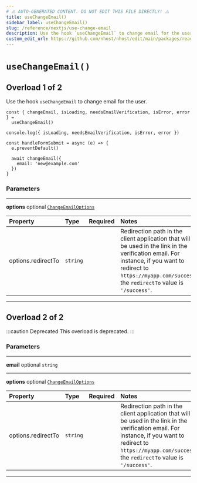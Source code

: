 ```yaml
---
# ⚠️ AUTO-GENERATED CONTENT. DO NOT EDIT THIS FILE DIRECTLY! ⚠️
title: useChangeEmail()
sidebar_label: useChangeEmail()
slug: /reference/nextjs/use-change-email
description: Use the hook `useChangeEmail` to change email for the user.
custom_edit_url: https://github.com/nhost/nhost/edit/main/packages/react/src/useChangeEmail.ts#L43
---
```


# `useChangeEmail()`

## Overload 1 of 2

Use the hook `useChangeEmail` to change email for the user.

```tsx
const { changeEmail, isLoading, needsEmailVerification, isError, error } =
  useChangeEmail()

console.log({ isLoading, needsEmailVerification, isError, error })

const handleFormSubmit = async (e) => {
  e.preventDefault()

  await changeEmail({
    email: 'new@example.com'
  })
}
```

### Parameters

---

**<span className="parameter-name">options</span>** <span className="optional-status">optional</span> [`ChangeEmailOptions`](/reference/docgen/nextjs/types/change-email-options)

| Property                                                                                       | Type                | Required | Notes                                                                                                                                                                                                             |
| :--------------------------------------------------------------------------------------------- | :------------------ | :------: | :---------------------------------------------------------------------------------------------------------------------------------------------------------------------------------------------------------------- |
| <span className="parameter-name"><span className="light-grey">options.</span>redirectTo</span> | <code>string</code> |          | Redirection path in the client application that will be used in the link in the verification email. For instance, if you want to redirect to `https://myapp.com/success`, the `redirectTo` value is `'/success'`. |

---

## Overload 2 of 2

:::caution Deprecated
This overload is deprecated.
:::

### Parameters

---

**<span className="parameter-name">email</span>** <span className="optional-status">optional</span> <code>string</code>

---

**<span className="parameter-name">options</span>** <span className="optional-status">optional</span> [`ChangeEmailOptions`](/reference/docgen/nextjs/types/change-email-options)

| Property                                                                                       | Type                | Required | Notes                                                                                                                                                                                                             |
| :--------------------------------------------------------------------------------------------- | :------------------ | :------: | :---------------------------------------------------------------------------------------------------------------------------------------------------------------------------------------------------------------- |
| <span className="parameter-name"><span className="light-grey">options.</span>redirectTo</span> | <code>string</code> |          | Redirection path in the client application that will be used in the link in the verification email. For instance, if you want to redirect to `https://myapp.com/success`, the `redirectTo` value is `'/success'`. |

---
